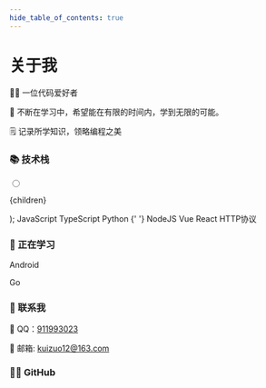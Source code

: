 ```yaml
---
hide_table_of_contents: true
---
```



<h1 style={{ textAlign: 'center' }}>关于我</h1>

👨‍💻 一位代码爱好者

🌱 不断在学习中，希望能在有限的时间内，学到无限的可能。

🗒️ 记录所学知识，领略编程之美

<p></p>

### 📚 技术栈

  <div className={`checkbox ${lang}`}>
    <input
      type='radio'
      defaultChecked='true'
      style={{
        borderColor: color,
        border: `2px solid ${color}`,
      }}
    />
    <p>{children}</p>
  </div>
);

<CheckBox color='#F5DE19' lang='js'>
  JavaScript
</CheckBox>

<CheckBox color='#007ACC' lang='ts'>
  TypeScript
</CheckBox>

<CheckBox color='#FFDD6D' lang='python'>
  Python
</CheckBox>{' '}

<CheckBox color='#6CA35E' lang='node'>
  NodeJS
</CheckBox>

<CheckBox color='#41B883' lang='vue'>
  Vue
</CheckBox>

<CheckBox color='#61DAFB' lang='react'>
  React
</CheckBox>

<CheckBox color='red' lang='e'>
  HTTP协议
</CheckBox>

<p></p>

### 🔭 正在学习

<CheckBox color='#6AB344'>Android</CheckBox>

<CheckBox color='#69D7E4'>Go</CheckBox>

<p></p>

### 💬 联系我

🐧 QQ：[911993023](http://wpa.qq.com/msgrd?v=3&uin=911993023&site=qq&menu=yes)

📮 邮箱: [kuizuo12@163.com](mailto:kuizuo12@163.com)

### 👨‍💻 GitHub

<div style={{ margin: 'auto' }}>
  <a href='https://github-readme-stats.vercel.app/api/top-langs?username=kuizuo&show_icons=true&locale=cn&layout=compact' target='_blank' rel='noreferer noopener'>
    <ThemedImage
      alt='kuizuo'
      sources={{
        light: useBaseUrl('https://github-readme-stats.vercel.app/api/top-langs?username=kuizuo&show_icons=true&locale=cn&layout=compact'),
        dark: useBaseUrl('https://github-readme-stats.vercel.app/api/top-langs?username=kuizuo&theme=react&show_icons=true&locale=cn&layout=compact'),
      }}
    />
  </a>
  <a href='https://github-readme-stats.vercel.app/api?username=kuizuo&show_icons=true&locale=cn&layout=compact' target='_blank' rel='noreferer noopener'>
    <ThemedImage
      alt='kuizuo'
      sources={{
        light: useBaseUrl('https://github-readme-stats.vercel.app/api?username=kuizuo&show_icons=true&locale=cn&layout=compact'),
        dark: useBaseUrl('https://github-readme-stats.vercel.app/api?username=kuizuo&theme=react&show_icons=true&locale=cn&layout=compact'),
      }}
    />
  </a>
  <a href='https://activity-graph.herokuapp.com/graph?username=kuizuo&bg_color=white&color=23affc&line=23affc' target='_blank' rel='noreferer noopener'>
    <ThemedImage
      alt='kuizuo'
      sources={{
        light: useBaseUrl('https://activity-graph.herokuapp.com/graph?username=kuizuo&bg_color=white&color=23affc&line=23affc'),
        dark: useBaseUrl('https://activity-graph.herokuapp.com/graph?username=kuizuo&bg_color=white&color=119cc5&line=119cc5'),
      }}
    />
  </a>
</div>